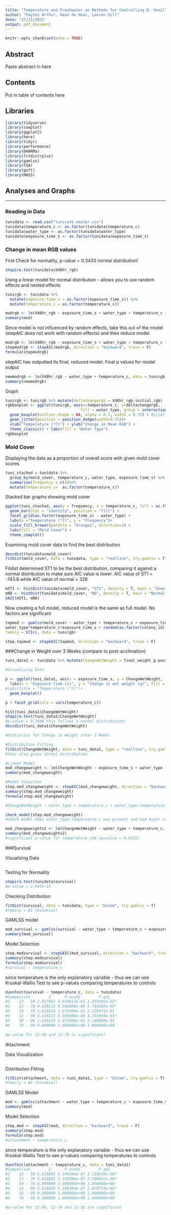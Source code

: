 ```yaml
---
title: "Temperature and Freshwater as Methods for Controlling D. Vexillum Biofouling"
author: "Payton Arthur, Haze de Haas, Lauren Gill"
date: "27/11/2021"
output: pdf_document
---
```


```r
knitr::opts_chunk$set(echo = TRUE)
```

## Abstract
Paste abstract in here

## Contents
Put in table of contents here

## Libraries

```r
library(tidyverse)
library(cowplot)
library(ggplot2)
library(here)
library(tidyr)
library(performance)
library(DHARMa)
library(fitdistrplus)
library(gamlss)
library(FSA)
library(goft)
library(MASS)
```

## Analyses and Graphs
***
### Reading in Data

```r
tunidata <- read.csv("tunicate_master.csv")
tunidata$temperature_c <- as.factor(tunidata$temperature_c)
tunidata$water_type <- as.factor(tunidata$water_type)
tunidata$exposure_time_s <- as.factor(tunidata$exposure_time_s)

```

### Change in mean RGB values

First Check for normality, p-value = 0.3433 normal distribution!
```r
shapiro.test(tunidata$X48hr_rgb)
```

Using a linear model for normal distribution - allows you to use random effects and nested effects 
```r
tunirgb <- tunidata %>% 
  mutate(exposure_time_s = as.factor(exposure_time_s)) %>% 
  mutate(temperature_c = as.factor(temperature_c))

modrgb <- lm(X48hr_rgb ~ exposure_time_s + water_type + temperature_c + exposure_time_s*water_type*temperature_c + (1|colony_id), family = gaussian, data = tunirgb)
summary(mod)
```

Since model is not influenced by random effects, take this out of the model (stepAIC does not work with random effects) and then reduce model 

```r
modrgb <- lm(X48hr_rgb ~ exposure_time_s + water_type + temperature_c + exposure_time_s*water_type*temperature_c, family = gaussian, data = tunirgb)
stepmodrgb <- stepAIC(modrgb, direction = "backward", trace = F)
formula(stepmodrgb)
```

stepAIC has outputted its final, reduced model. Final p values for model output
```r
newmodrgb <- lm(X48hr_rgb ~ water_type + temperature_c, data = tunirgb)
summary(newmodrgb)
```

Graph
```r
tunirgb <- tunirgb %>% mutate(deltachangergb = X48hr_rgb-initial_rgb)
rgbboxplot <- ggplot(tunirgb, aes(x=temperature_c, y=deltachangergb,
                                 fill = water_type, group = interaction(temperature_c, water_type))) + 
  geom_boxplot(outlier.shape = NA, alpha = 0.1, width = 0.75) + #ylim(-1,1.5) +
  geom_jitter(position = position_dodge(width=0.75))+
  xlab("Temperature (°C)") + ylab("Change in Mean RGB") +
  theme_classic() + labs(fill = "Water Type")
rgbboxplot
```


### Mold Cover

Displaying the data as a proportion of overall score with given mold cover scores
```r
tuni_stacked = tunidata %>%
  group_by(mold_cover, temperature_c, water_type, exposure_time_s) %>%
  summarise(frequency = n())%>%
  mutate(temperature_c=  as.factor(temperature_c))
```

Stacked bar graphs showing mold cover
```r
ggplot(tuni_stacked, aes(y = frequency, x = temperature_c, fill = as.factor(mold_cover))) +
  geom_bar(stat = "identity", position = "fill") +
  facet_grid(as.factor(exposure_time_s) ~ water_type) +
  labs(x ="Temperature (°C)", y = "Frequency")+
  scale_fill_brewer(palette = "Oranges", direction=1) +
  labs(fill = "Mold Cover") +
  theme_cowplot()
```


Examining mold cover data to find the best distribution

```r
descdist(tunidata$mold_cover)
fitDist(mold_cover, data = tunidata, type = "realline", try.gamlss = T)
```

Fitdist determined ST1 to be the best distribution, comparing it against a normal distribution to make sure AIC value is lower. AIC value of ST1 = -743.8 while AIC value of normal = 328
```r
mST1 <- histDist(tunidata$mold_cover, "ST1", density = T, main = "Skew t (Azzalini type 1)")
mNO <- histDist(tunidata$mold_cover, "NO", density = T, main = "Normal")
GAIC(mST1, mNO)
```


Now creating a full model, reduced model is the same as full model. No factors are significant
```r
topmod <- gamlss(mold_cover ~ water_type + temperature_c + exposure_time_s +
water_type*temperature_c*exposure_time_s + random(as.factor(colony_id)), 
family = ST1(), data = tunirgb)

step.topmod <- stepGAIC(topmod, direction = "backward", trace = F)
```



###Change in Weight over 3 Weeks (compare to post-acclimation)


```r
tuni_data1 <- tunidata %>% mutate(ChangeWetWeight = final_weight_g-post_acclimation_weight_g)

#Visualizing Data

p <- ggplot(tuni_data1, aes(x = exposure_time_s, y = ChangeWetWeight, fill = water_type))+
  labs(x = "Exposure time (s)", y = "Change in wet weight (g)", fill = "Water type")+
#labs(title = "Temperature (°C)")+
  geom_boxplot()

p + facet_grid(cols = vars(temperature_c))

hist(tuni_data1$ChangeWetWeight)
shapiro.test(tuni_data1$ChangeWetWeight)
#p-value = 0.7646 thus follows a normal distribution!
descdist(tuni_data1$ChangeWetWeight)

#Statistics for Change in Weight after 3 Weeks

#Distribution Fitting
fitDist(ChangeWetWeight, data = tuni_data1, type = "realline", try.gamlss = T)
#this also gives normal distribution

#Linear Model
mod_changeweight <- lm(ChangeWetWeight ~ exposure_time_s + water_type + temperature_c + exposure_time_s*water_type*temperature_c, family = gaussian, data = tuni_data1)
summary(mod_changeweight)

#Model Selection
step.mod_changeweight <- stepAIC(mod_changeweight, direction = "backward", trace = F)
summary(step.mod_changeweight)
formula(step.mod_changeweight)

#ChangeWetWeight ~ water_type + temperature_c + water_type:temperature_c

check_model(step.mod_changeweight)
#check model when water_type:temperature_c was present and had major collinearity issues, thus removed water_type:temperature and check model again and collinearity issues were solved

mod_changeweightv2 <- lm(ChangeWetWeight ~ water_type + temperature_c, family = gaussian, data = tuni_data1)
summary(mod_changeweightv2)
#significant p-value for temperature_c90 (p=value = 0.0315)

```


###Survival


Visualizing Data 
```r

```

Testing for Normality
```r
shapiro.test(tunidata$survival)
#p-value = 2.047e-15
```

Checking Distribution
```r
fitDist(survival, data = tunidata, type = "binom", try.gamlss = T)
#family = BI (binomial)
```

GAMLSS model 
```r
mod_survival <- gamlss(survival ~ water_type + temperature_c + exposure_time_s + water_type*temperature_c*exposure_time_s + random(as.factor(colony_id)), family = BI, data = tunidata)
summary(mod_survival)
```

Model Selection
```r
step.modsurvival <- stepGAIC(mod_survival, direction = "backward", trace = F)
summary(step.modsurvival)
formula(step.modsurvival)
#survival ~ temperature_c
```


since temperature is the only explanatory variable - thus we can use Kruskal-Wallis Test to see p-values comparing temperatures to controls
```r

dunnTest(survival ~ temperature_c, data = tunidata)
#Comparison        Z      P.unadj        P.adj
#1    12 - 50 2.817892 4.834013e-03 1.933605e-02*
#2    12 - 70 4.428115 9.506008e-06 5.703605e-05*
#3    50 - 70 1.610224 1.073490e-01 3.220471e-01
#4    12 - 90 4.428115 9.506008e-06 4.753004e-05*
#5    50 - 90 1.610224 1.073490e-01 2.146980e-01
#6    70 - 90 0.000000 1.000000e+00 1.000000e+00

#p-value for 12-90 and 12-70 is significant!
```

Attachment


Data Visualization

```r

```

Distribution Fitting
```r
fitDist(attachment, data = tuni_data1, type = "binom", try.gamlss = T)
#family = BI (binomial)
```

GAMLSS Model
```r
mod <- gamlss(attachment ~ water_type + temperature_c + exposure_time_s + water_type*temperature_c*exposure_time_s, family = BI, data = tuni_data1)
summary(mod)
```

Model Selection
```r
step.mod <- stepAIC(mod, direction = "backward", trace = F)
summary(step.mod)
formula(step.mod)
#attachment ~ temperature_c
```

since temperature is the only explanatory variable - thus we can use Kruskal-Wallis Test to see p-values comparing temperatures to controls
```r
dunnTest(attachment ~ temperature_c, data = tuni_data1)
#Comparison        Z      P.unadj        P.adj
#1    12 - 50 5.018805 5.199384e-07 3.119630e-06*
#2    12 - 70 5.018805 5.199384e-07 2.599692e-06*
#3    50 - 70 0.000000 1.000000e+00 1.000000e+00
#4    12 - 90 5.018805 5.199384e-07 2.079753e-06*
#5    50 - 90 0.000000 1.000000e+00 1.000000e+00
#6    70 - 90 0.000000 1.000000e+00 1.000000e+00

#p-value for 12-90, 12-70 and 12-50 are significant
```

